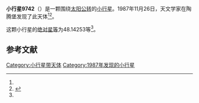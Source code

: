 {{Infobox planet
| bgcolour = #FFFFC0
| name = 9742 Worpswede
| symbol = 
| image = 
| caption = 
| discovery = yes
| discovery_ref = 
| discoverer = {{link-en|佛蒙特·伯根|Freimut Börngen}}
| discovery_site = [[陶腾堡|陶腾堡]] 
| discovered = 1987年11月26日
| designations = yes
| mp_name = 
| named_after = 
| alt_names = 1987 WT1/ 1991 PQ7
| mp_category = [[主带小行星|主带小行星]]
| orbit_ref = <ref name="a">[http://ssd.jpl.nasa.gov/sbdb.cgi?sstr=9742 9742 Worpswede] {{Wayback|url=http://ssd.jpl.nasa.gov/sbdb.cgi?sstr=9742 |date=20140815131206 }}，小行星數據庫瀏覽器（JPL Small-Body Database Browser）－[[美国国家航空航天局|美国国家航空航天局]]喷气推进实验室</ref>
| epoch = 2456400.5 (2013年4月18日更新)
| aphelion = {{convert|3.5341477|AU|km|3|abbr=on|lk=out}}
| perihelion = {{convert|2.8571461|AU|km|3|abbr=on}}
| semimajor = {{convert|3.1956469|AU|km|3|abbr=on}}
| eccentricity = 0.1059256
| period = 2086.587589 [[日|日]]<br />5.71[[儒略年|儒略年]]
| avg_speed = 
| inclination = 4.58730
| asc_node = 94.43185
| mean_anomaly = 
| arg_peri = 48.14253
| satellites = 
| physical_characteristics = yes
| dimensions = 
| mass = 
| density = 
| surface_grav = 
| escape_velocity = 
| sidereal_day = 
| axial_tilt = 
| pole_ecliptic_lat = 
| pole_ecliptic_lon = 
| albedo = 
| temperatures= 
| temp_name1 = 
| mean_temp_1 = 
| max_temp_1 = 
| temp_name2 = 
| max_temp_2 = 
| spectral_type = 
| abs_magnitude = 48.14253
}}

'''小行星9742'''（{{lang-en|9742 Worpswede}}）是一颗围绕[[太阳|太阳]][[公转|公转]]的[[小行星|小行星]]。1987年11月26日，天文学家{{link-en|佛蒙特·伯根|Freimut Börngen}}在陶腾堡发现了此天体<ref name="a" /><ref>{{cite news|title=小行星列表|url=http://cfa-www.harvard.edu/iau/lists/NumberedMPs.txt|accessdate=2013-07-08|newspaper=哈佛大学|archive-date=2008-05-17|archive-url=https://web.archive.org/web/20080517010638/http://cfa-www.harvard.edu/iau/lists/NumberedMPs.txt|dead-url=no}}</ref>。

这颗小行星的[[绝对星等|绝对星等]]为48.14253等<ref name="a" />。

==参考文献==
{{reflist}}
{{Minor Planet Number|[[小行星9741|小行星9741]]|[[小行星9743|小行星9743]]}}

{{小天体}}

[[Category:小行星带天体|Category:小行星带天体]]
[[Category:1987年发现的小行星|Category:1987年发现的小行星]]

{{asteroid-stub}}